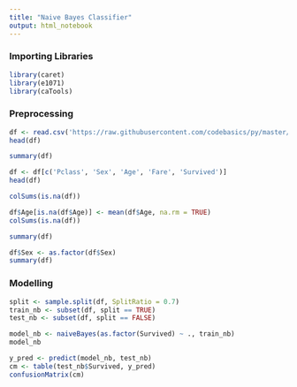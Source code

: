 ```yaml
---
title: "Naive Bayes Classifier"
output: html_notebook
---
```


### Importing Libraries

```r
library(caret)
library(e1071)
library(caTools)
```

### Preprocessing

```r
df <- read.csv('https://raw.githubusercontent.com/codebasics/py/master/ML/14_naive_bayes/titanic.csv')
head(df)
```

```r
summary(df)
```

```r
df <- df[c('Pclass', 'Sex', 'Age', 'Fare', 'Survived')]
head(df)
```

```r
colSums(is.na(df))
```

```r
df$Age[is.na(df$Age)] <- mean(df$Age, na.rm = TRUE)
colSums(is.na(df))
```

```r
summary(df)
```

```r
df$Sex <- as.factor(df$Sex)
summary(df)
```

### Modelling

```r
split <- sample.split(df, SplitRatio = 0.7)
train_nb <- subset(df, split == TRUE)
test_nb <- subset(df, split == FALSE)
```

```r
model_nb <- naiveBayes(as.factor(Survived) ~ ., train_nb)
model_nb
```

```r
y_pred <- predict(model_nb, test_nb)
cm <- table(test_nb$Survived, y_pred)
confusionMatrix(cm)
```
